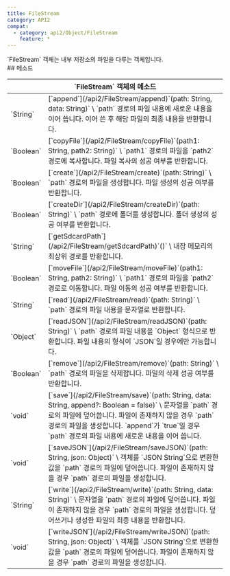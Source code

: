 ```yaml
---
title: FileStream
category: API2
compat:
  - category: api2/Object/FileStream
    feature: *
---
```


<Section>
  `FileStream` 객체는 내부 저장소의 파일을 다루는 객체입니다.
</Section>
<Section>
  ## 메소드

  <Table>
    <Thead>
      <Tr>
        <Th colSpan="2">`FileStream` 객체의 메소드</Th>
      </Tr>
    </Thead>
    <Tbody>
      <Tr>
        <Td><span>`String`</span></Td>
        <Td>
          [`append`](/api2/FileStream/append)`(path: String, data: String)` \
          `path` 경로의 파일 내용에 새로운 내용을 이어 씁니다. 이어 쓴 후 해당 파일의 최종 내용을 반환합니다.
        </Td>
      </Tr>
      <Tr>
        <Td><span>`Boolean`</span></Td>
        <Td>
          [`copyFile`](/api2/FileStream/copyFile)`(path1: String, path2: String)` \
          `path1` 경로의 파일을 `path2` 경로에 복사합니다. 파일 복사의 성공 여부를 반환합니다.
        </Td>
      </Tr>
      <Tr>
        <Td><span>`Boolean`</span></Td>
        <Td>
          [`create`](/api2/FileStream/create)`(path: String)` \
          `path` 경로의 파일을 생성합니다. 파일 생성의 성공 여부를 반환합니다.
        </Td>
      </Tr>
      <Tr>
        <Td><span>`Boolean`</span></Td>
        <Td>
          [`createDir`](/api2/FileStream/createDir)`(path: String)` \
          `path` 경로에 폴더를 생성합니다. 폴더 생성의 성공 여부를 반환합니다.
        </Td>
      </Tr>
      <Tr>
        <Td><span>`String`</span></Td>
        <Td>
          [`getSdcardPath`](/api2/FileStream/getSdcardPath)`()` \
          내장 메모리의 최상위 경로를 반환합니다.
        </Td>
      </Tr>
      <Tr>
        <Td><span>`Boolean`</span></Td>
        <Td>
          [`moveFile`](/api2/FileStream/moveFile)`(path1: String, path2: String)` \
          `path1` 경로의 파일을 `path2` 경로로 이동합니다. 파일 이동의 성공 여부를 반환합니다.
        </Td>
      </Tr>
      <Tr>
        <Td><span>`String`</span></Td>
        <Td>
          [`read`](/api2/FileStream/read)`(path: String)` \
          `path` 경로의 파일 내용을 문자열로 반환합니다.
        </Td>
      </Tr>
      <Tr>
        <Td><span>`Object`</span></Td>
        <Td>
          [`readJSON`](/api2/FileStream/readJSON)`(path: String)` \
          `path` 경로의 파일 내용을 `Object` 형식으로 반환합니다. 파일 내용의 형식이 `JSON`일 경우에만 가능합니다.
        </Td>
      </Tr>
      <Tr>
        <Td><span>`Boolean`</span></Td>
        <Td>
          [`remove`](/api2/FileStream/remove)`(path: String)` \
          `path` 경로의 파일을 삭제합니다. 파일의 삭제 성공 여부를 반환합니다.
        </Td>
      </Tr>
      <Tr>
        <Td><span>`void`</span></Td>
        <Td>
          [`save`](/api2/FileStream/save)`(path: String, data: String, append?: Boolean = false)` \
          문자열을 `path` 경로의 파일에 덮어씁니다. 파일이 존재하지 않을 경우 `path` 경로의 파일을 생성합니다. `append`가 `true`일 경우 `path` 경로의 파일 내용에 새로운 내용을
          이어 씁니다.
        </Td>
      </Tr>
      <Tr>
        <Td><span>`void`</span></Td>
        <Td>
          [`saveJSON`](/api2/FileStream/saveJSON)`(path: String, json: Object)` \
          객체를 `JSON String`으로 변환한 값을 `path` 경로의 파일에 덮어씁니다. 파일이 존재하지 않을 경우 `path` 경로의 파일을 생성합니다.
        </Td>
      </Tr>
      <Tr>
        <Td><span>`String`</span></Td>
        <Td>
          [`write`](/api2/FileStream/write)`(path: String, data: String)` \
          문자열을 `path` 경로의 파일에 덮어씁니다. 파일이 존재하지 않을 경우 `path` 경로의 파일을 생성합니다. 덮어쓰거나 생성한 파일의 최종 내용을 반환합니다.
        </Td>
      </Tr>
      <Tr>
        <Td><span>`void`</span></Td>
        <Td>
          [`writeJSON`](/api2/FileStream/writeJSON)`(path: String, json: Object)` \
          객체를 `JSON String`으로 변환한 값을 `path` 경로의 파일에 덮어씁니다. 파일이 존재하지 않을 경우 `path` 경로의 파일을 생성합니다.
        </Td>
      </Tr>
    </Tbody>
  </Table>
</Section>